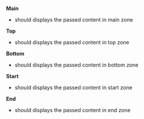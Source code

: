 **Main**
- should displays the passed content in main zone

**Top**
- should displays the passed content in top zone

**Bottom**
- should displays the passed content in bottom zone

**Start**
- should displays the passed content in start zone

**End**
- should displays the passed content in end zone
